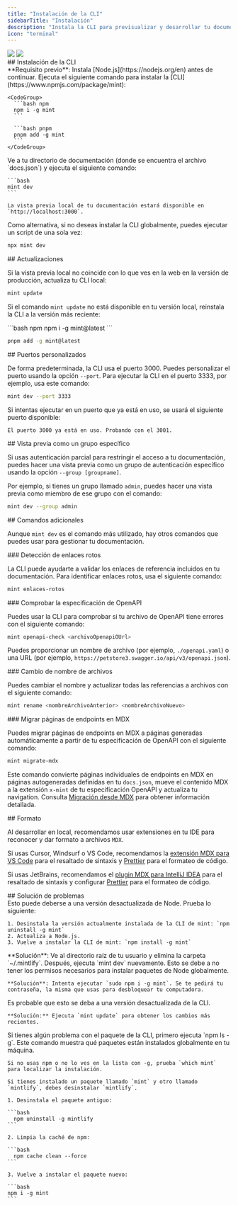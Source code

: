 ```yaml
---
title: "Instalación de la CLI"
sidebarTitle: "Instalación"
description: "Instala la CLI para previsualizar y desarrollar tu documentación en local"
icon: "terminal"
---
```


<img className="block dark:hidden my-0 pointer-events-none" src="/images/installation/local-development-light.png" />

<img className="hidden dark:block my-0 pointer-events-none" src="/images/installation/local-development-dark.png" />

<div id="installing-the-cli">
  ## Instalación de la CLI
</div>

<Info>
  **Requisito previo**: Instala [Node.js](https://nodejs.org/en) antes de continuar.
</Info>

<Steps>
  <Step title="Instala la CLI.">
    Ejecuta el siguiente comando para instalar la [CLI](https://www.npmjs.com/package/mint):

    <CodeGroup>
      ```bash npm
      npm i -g mint
      ```

      ```bash pnpm
      pnpm add -g mint
      ```
    </CodeGroup>
  </Step>

  <Step title="Vista previa local.">
    Ve a tu directorio de documentación (donde se encuentra el archivo `docs.json`) y ejecuta el siguiente comando:

    ```bash
    mint dev
    ```

    La vista previa local de tu documentación estará disponible en `http://localhost:3000`.
  </Step>
</Steps>

Como alternativa, si no deseas instalar la CLI globalmente, puedes ejecutar un script de una sola vez:

```bash
npx mint dev
```

<div id="updates">
  ## Actualizaciones
</div>

Si la vista previa local no coincide con lo que ves en la web en la versión de producción, actualiza tu CLI local:

```bash
mint update
```

Si el comando `mint update` no está disponible en tu versión local, reinstala la CLI a la versión más reciente:

<CodeGroup>
  ```bash npm
  npm i -g mint@latest
  ```

  ```bash pnpm
  pnpm add -g mint@latest
  ```
</CodeGroup>

<div id="custom-ports">
  ## Puertos personalizados
</div>

De forma predeterminada, la CLI usa el puerto 3000. Puedes personalizar el puerto usando la opción `--port`. Para ejecutar la CLI en el puerto 3333, por ejemplo, usa este comando:

```bash
mint dev --port 3333
```

Si intentas ejecutar en un puerto que ya está en uso, se usará el siguiente puerto disponible:

```mdx
El puerto 3000 ya está en uso. Probando con el 3001.
```

<div id="previewing-as-a-specific-group">
  ## Vista previa como un grupo específico
</div>

Si usas autenticación parcial para restringir el acceso a tu documentación, puedes hacer una vista previa como un grupo de autenticación específico usando la opción `--group [groupname]`.

Por ejemplo, si tienes un grupo llamado `admin`, puedes hacer una vista previa como miembro de ese grupo con el comando:

```bash
mint dev --group admin
```

<div id="additional-commands">
  ## Comandos adicionales
</div>

Aunque `mint dev` es el comando más utilizado, hay otros comandos que puedes usar para gestionar tu documentación.

<div id="finding-broken-links">
  ### Detección de enlaces rotos
</div>

La CLI puede ayudarte a validar los enlaces de referencia incluidos en tu documentación. Para identificar enlaces rotos, usa el siguiente comando:

```bash
mint enlaces-rotos
```

<div id="checking-openapi-spec">
  ### Comprobar la especificación de OpenAPI
</div>

Puedes usar la CLI para comprobar si tu archivo de OpenAPI tiene errores con el siguiente comando:

```bash
mint openapi-check <archivoOpenapiOUrl>
```

Puedes proporcionar un nombre de archivo (por ejemplo, `./openapi.yaml`) o una URL (por ejemplo, `https://petstore3.swagger.io/api/v3/openapi.json`).

<div id="renaming-files">
  ### Cambio de nombre de archivos
</div>

Puedes cambiar el nombre y actualizar todas las referencias a archivos con el siguiente comando:

```bash
mint rename <nombreArchivoAnterior> <nombreArchivoNuevo>
```

<div id="migrating-mdx-endpoint-pages">
  ### Migrar páginas de endpoints en MDX
</div>

Puedes migrar páginas de endpoints en MDX a páginas generadas automáticamente a partir de tu especificación de OpenAPI con el siguiente comando:

```bash
mint migrate-mdx
```

Este comando convierte páginas individuales de endpoints en MDX en páginas autogeneradas definidas en tu `docs.json`, mueve el contenido MDX a la extensión `x-mint` de tu especificación OpenAPI y actualiza tu navigation. Consulta [Migración desde MDX](/es/api-playground/migrating-from-mdx) para obtener información detallada.

<div id="formatting">
  ## Formato
</div>

Al desarrollar en local, recomendamos usar extensiones en tu IDE para reconocer y dar formato a archivos `MDX`.

Si usas Cursor, Windsurf o VS Code, recomendamos la [extensión MDX para VS Code](https://marketplace.visualstudio.com/items?itemName=unifiedjs.vscode-mdx) para el resaltado de sintaxis y [Prettier](https://marketplace.visualstudio.com/items?itemName=esbenp.prettier-vscode) para el formateo de código.

Si usas JetBrains, recomendamos el [plugin MDX para IntelliJ IDEA](https://plugins.jetbrains.com/plugin/14944-mdx) para el resaltado de sintaxis y configurar [Prettier](https://prettier.io/docs/webstorm) para el formateo de código.

<div id="troubleshooting">
  ## Solución de problemas
</div>

<AccordionGroup>
  <Accordion title="Error: no se pudo cargar el módulo &#x22;sharp&#x22; usando el runtime darwin-arm64">
    Esto puede deberse a una versión desactualizada de Node. Prueba lo siguiente:

    1. Desinstala la versión actualmente instalada de la CLI de mint: `npm uninstall -g mint`
    2. Actualiza a Node.js.
    3. Vuelve a instalar la CLI de mint: `npm install -g mint`
  </Accordion>

  <Accordion title="Problema: aparece un error desconocido">
    **Solución**: Ve al directorio raíz de tu usuario y elimina la carpeta `~/.mintlify`. Después, ejecuta `mint dev` nuevamente.
  </Accordion>

  <Accordion title="Error: permiso denegado">
    Esto se debe a no tener los permisos necesarios para instalar paquetes de Node globalmente.

    **Solución**: Intenta ejecutar `sudo npm i -g mint`. Se te pedirá tu contraseña, la misma que usas para desbloquear tu computadora.
  </Accordion>

  <Accordion title="La vista previa local no se ve igual que mis documentos en la web">
    Es probable que esto se deba a una versión desactualizada de la CLI.

    **Solución:** Ejecuta `mint update` para obtener los cambios más recientes.
  </Accordion>

  <Accordion title="Paquete mintlify vs. mint">
    Si tienes algún problema con el paquete de la CLI, primero ejecuta `npm ls -g`. Este comando muestra qué paquetes están instalados globalmente en tu máquina.

    Si no usas npm o no lo ves en la lista con -g, prueba `which mint` para localizar la instalación.

    Si tienes instalado un paquete llamado `mint` y otro llamado `mintlify`, debes desinstalar `mintlify`.

    1. Desinstala el paquete antiguo:

    ```bash
      npm uninstall -g mintlify
    ```

    2. Limpia la caché de npm:

    ```bash
      npm cache clean --force
    ```

    3. Vuelve a instalar el paquete nuevo:

    ```bash
    npm i -g mint
    ```
  </Accordion>
</AccordionGroup>